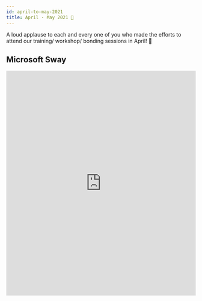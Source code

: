 ```yaml
---
id: april-to-may-2021
title: April - May 2021 🎉
---
```



<AuthorCard name="Jenn Fu" image="/img/squad-profile-images/jenn-fu.png" role="Microsoft MWS Ambassador" linkedinUrl="https://www.linkedin.com/in/jenn-fu-75674719b/" />

A loud applause to each and every one of you who made the efforts to attend our training/ workshop/ bonding sessions in April! 🥳

## Microsoft Sway

<p>
  <iframe
    width="100%"
    height="600px"
    src="https://sway.office.com/s/v66nPAnbav6F0SMC/embed"
    frameborder="0"
    marginheight="0"
    marginwidth="0"
    max-width="100%"
    sandbox="allow-forms allow-modals allow-orientation-lock allow-popups allow-same-origin allow-scripts"
    scrolling="yes"
    allowfullscreen
    mozallowfullscreen
    msallowfullscreen
    webkitallowfullscreen
    loading="lazy"
  ></iframe>
</p>
